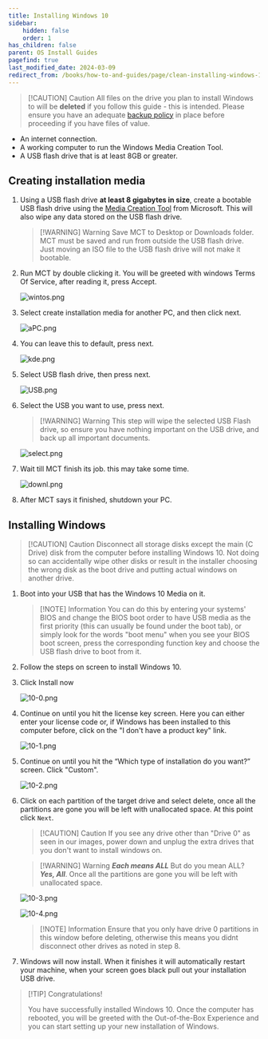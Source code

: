 ```yaml
---
title: Installing Windows 10
sidebar:
    hidden: false
    order: 1
has_children: false
parent: OS Install Guides
pagefind: true
last_modified_date: 2024-03-09
redirect_from: /books/how-to-and-guides/page/clean-installing-windows-10
---
```


> [!CAUTION] Caution
> All files on the drive you plan to install Windows to will be **deleted** if you follow this guide - this is intended. Please ensure you have an adequate [backup policy](/docs/backups) in place before proceeding if you have files of value.

* An internet connection.
* A working computer to run the Windows Media Creation Tool.
* A USB flash drive that is at least 8GB or greater.

## Creating installation media

1. Using a USB flash drive **at least 8 gigabytes in size**, create a bootable USB flash drive using the [Media Creation Tool](https://www.microsoft.com/en-us/software-download/windows10) from Microsoft. This will also wipe any data stored on the USB flash drive.
   
    > [!WARNING] Warning
    > Save MCT to Desktop or Downloads folder. MCT must be saved and run from outside the USB flash drive. Just moving an ISO file to the USB flash drive will not make it bootable.

2. Run MCT by double clicking it. You will be greeted with windows Terms Of Service, after reading it, press Accept.

     ![wintos.png](../../../assets/install-10/wintos.png)

3. Select create installation media for another PC, and then click next.

     ![aPC.png](../../../assets/install-10/aPC.png)

4. You can leave this to default, press next.  

     ![kde.png](../../../assets/install-10/kde.png)

5. Select USB flash drive, then press next.

     ![USB.png](../../../assets/install-10/USB.png)

6. Select the USB you want to use, press next. 

    > [!WARNING] Warning
    > This step will wipe the selected USB Flash drive, so ensure you have nothing important on the USB drive, and back up all important documents.

     ![select.png](../../../assets/install-10/select.png)

7. Wait till MCT finish its job. this may take some time.

     ![downl.png](../../../assets/install-10/downl.png)

8. After MCT says it finished, shutdown your PC.

## Installing Windows

> [!CAUTION] Caution
> Disconnect all storage disks except the main (C Drive) disk from the computer before installing Windows 10. Not doing so can accidentally wipe other disks or result in the installer choosing the wrong disk as the boot drive and putting actual windows on another drive.

1. Boot into your USB that has the Windows 10 Media on it. 

    > [!NOTE] Information
    > You can do this by entering your systems' BIOS and change the BIOS boot order to have USB media as the first priority (this can usually be found under the boot tab), or simply look for the words "boot menu" when you see your BIOS boot screen, press the corresponding function key and choose the USB flash drive to boot from it.

2. Follow the steps on screen to install Windows 10.

3. Click Install now

     ![10-0.png](../../../assets/install-10/10-0.png)

4. Continue on until you hit the license key screen. Here you can either enter your license code or, if Windows has been installed to this computer before, click on the "I don't have a product key" link.

    ![10-1.png](../../../assets/install-10/10-1.png)

5. Continue on until you hit the “Which type of installation do you want?” screen. Click "Custom". 

    ![10-2.png](../../../assets/install-10/10-2.png)

6. Click on each partition of the target drive and select delete, once all the partitions are gone you will be left with unallocated space. At this point click `Next`.

    > [!CAUTION] Caution
    > If you see any drive other than "Drive 0" as seen in our images, power down and unplug the extra drives that you don't want to install windows on.

    > [!WARNING] Warning
    > ***Each means ALL*** But do you mean ALL? ***Yes, All***. Once all the partitions are gone you will be left with unallocated space.

    ![10-3.png](../../../assets/install-10/10-3.png)

    ![10-4.png](../../../assets/install-10/10-4.png)



    > [!NOTE] Information
    > Ensure that you only have drive 0 partitions in this window before deleting, otherwise this means you didnt disconnect other drives as noted in step 8.

    <MBRError />

7. Windows will now install. When it finishes it will automatically restart your machine, when your screen goes black pull out your installation USB drive.

> [!TIP] Congratulations!
>
> You have successfully installed Windows 10. Once the computer has rebooted, you will be greeted with the Out-of-the-Box Experience and you can start setting up your new installation of Windows. 
